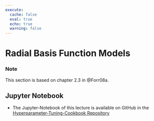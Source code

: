 ```yaml
---
execute:
  cache: false
  eval: true
  echo: true
  warning: false
---
```


# Radial Basis Function Models

::: {.callout-note}
### Note
This section is based on chapter 2.3 in @Forr08a.
:::



## Jupyter Notebook

:::{.callout-note}

* The Jupyter-Notebook of this lecture is available on GitHub in the [Hyperparameter-Tuning-Cookbook Repository](https://github.com/sequential-parameter-optimization/Hyperparameter-Tuning-Cookbook/blob/main/006_poly.ipynb)

:::


